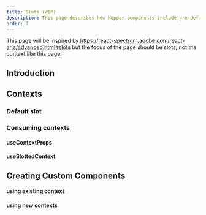 ```yaml
---
title: Slots (WIP)
description: This page describes how Hopper components include pre-defined layouts that you can insert elements into via slots. Slots are named areas in a component that receive children and provide style and layout for them.
order: 7
---
```


This page will be inspired by https://react-spectrum.adobe.com/react-aria/advanced.html#slots but the focus of the page should be slots, not the context like this page.

## Introduction

## Contexts
### Default slot

### Consuming contexts
#### useContextProps
#### useSlottedContext

## Creating Custom Components
#### using existing context
#### using new contexts

